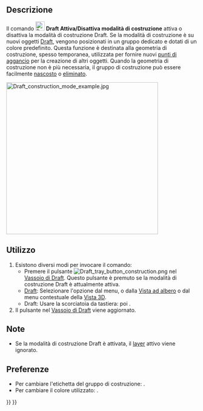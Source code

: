 <languages/>

{{Docnav/it
|[[Draft_SetStyle/it|Imposta stile]]
|[[Draft_AutoGroup/it|Gruppo automatico]]
|[[Draft_Workbench/it|Draft]]
|IconL=Draft_SetStyle.svg
|IconR=
|IconC=Workbench_Draft.svg
}}

{{GuiCommand/it
|Name=Draft ToggleConstructionMode
|Name/it=Draft Modalità Costruzione
|MenuLocation=Utilità → Attiva/Disattiva modalità di costruzione
|Workbenches=[[Draft_Workbench/it|Draft]], [[BIM_Workbench/it|BIM]]
|Shortcut=Draft: {{KEY|C}} {{KEY|M}}
|SeeAlso=[[Draft_AddConstruction/it|Draft Aggiungi al gruppo Costruzione]], [[Draft_AutoGroup/it|Draft Gruppo automatico]]
}}

<span id="Description"></span>
==Descrizione== 

Il comando [[Image:Draft_ToggleConstructionMode.svg|24px]] '''Draft Attiva/Disattiva modalità di costruzione''' attiva o disattiva la modalità di costruzione Draft. Se la modalità di costruzione è su nuovi oggetti [[Draft_Workbench/it|Draft]], vengono posizionati in un gruppo dedicato e dotati di un colore predefinito. Questa funzione è destinata alla geometria di costruzione, spesso temporanea, utilizzata per fornire nuovi [[Draft_Snap/it|punti di aggancio]] per la creazione di altri oggetti. Quando la geometria di costruzione non è più necessaria, il gruppo di costruzione può essere facilmente [[Std_HideSelection/it|nascosto]] o [[Std_Delete/it|eliminato]].

[[Image:Draft construction mode example.jpg|400px]]
{{Caption|Geometria di costruzione, in blu, utilizzata per determinare il centro e il raggio di un cerchio}}

<span id="Usage"></span>
==Utilizzo== 

# Esistono diversi modi per invocare il comando:
#* Premere il pulsante [[Image:Draft_tray_button_construction.png]] nel [[Draft_Tray/it|Vassoio di Draft]]. Questo pulsante è premuto se la modalità di costruzione Draft è attualmente attiva.
#* [[Draft_Workbench/it|Draft]]: Selezionare l'opzione {{MenuCommand|Utilità → [[Image:Draft_ToggleConstructionMode.svg|16px]] Attiva/Disattiva modalità di costruzione}} dal menu, o dalla  [[Tree_view/it|Vista ad albero]] o dal menu contestuale della [[3D_view/it|Vista 3D]].
#* Draft: Usare la scorciatoia da tastiera: {{KEY|C}} poi {{KEY|M}}.
# Il pulsante nel [[Draft_Tray/it|Vassoio di Draft]] viene aggiornato.

<span id="Notes"></span>
==Note==

* Se la modalità di costruzione Draft è attivata, il [[Draft_Layer/it|layer]] attivo viene ignorato.

<span id="Preferences"></span>
==Preferenze==

* Per cambiare l'etichetta del gruppo di costruzione: {{MenuCommand|Modifica → Preferenze... → Draft → Generale → Etichetta gruppo di Costruzione}}.
* Per cambiare il colore utilizzato: {{MenuCommand|Modifica → Preferenze... → Draft → Generale → Colore della geometria di costruzione}}.


{{Docnav/it
|[[Draft_SetStyle/it|Imposta stile]]
|[[Draft_AutoGroup/it|Gruppo automatico]]
|[[Draft_Workbench/it|Draft]]
|IconL=Draft_SetStyle.svg
|IconR=
|IconC=Workbench_Draft.svg
}}

{{Draft Tools navi{{#translation:}}}}
{{Userdocnavi{{#translation:}}}}
